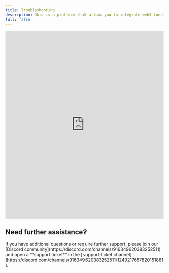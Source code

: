 ```yaml
---
title: Troubleshooting
description: Okto is a platform that allows you to integrate web3 functionality into your app without building things from scratch.
full: false
---
```



<div style={{ width: '90%', margin: '0 auto' }}>
  <iframe
    id="typeform-widget"
    title="Troubleshooting Form"
    src="https://form.typeform.com/to/V4RNgRDt"
    width="100%"
    height="600rem"
    frameBorder="0"
    allowFullScreen
    style={{ border: 'none', borderRadius: '5px' }}
  ></iframe>
</div>

## Need further assistance?

<Callout>
If you have additional questions or require further support, please join our [Discord community](https://discord.com/channels/916349620383252511) and open a **support ticket** in the [support-ticket channel](https://discord.com/channels/916349620383252511/1249217657820151881).
</Callout>
